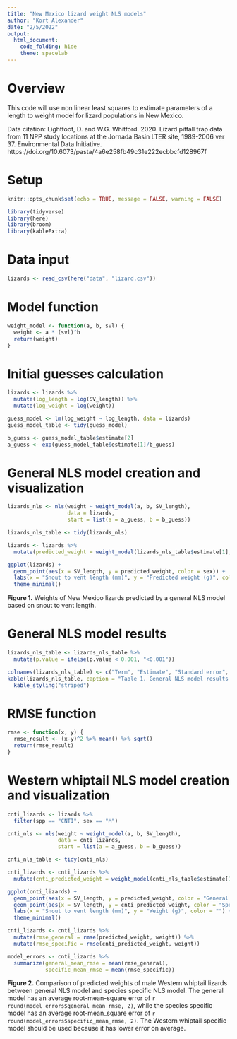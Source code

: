 ```yaml
---
title: "New Mexico lizard weight NLS models"
author: "Kort Alexander"
date: "2/5/2022"
output: 
  html_document:
    code_folding: hide
    theme: spacelab
---
```


# Overview

This code will use non linear least squares to estimate parameters of a length to weight model for lizard populations in New Mexico.

Data citation: Lightfoot, D. and W.G. Whitford. 2020. Lizard pitfall trap data from 11 NPP study locations at the Jornada Basin LTER site, 1989-2006 ver 37. Environmental Data Initiative. https://doi.org/10.6073/pasta/4a6e258fb49c31e222ecbbcfd128967f

# Setup

```r
knitr::opts_chunk$set(echo = TRUE, message = FALSE, warning = FALSE)

library(tidyverse)
library(here)
library(broom)
library(kableExtra)
```

# Data input

```r
lizards <- read_csv(here("data", "lizard.csv"))
```

# Model function

```r
weight_model <- function(a, b, svl) {
  weight <- a * (svl)^b
  return(weight)
}
```

# Initial guesses calculation

```r
lizards <- lizards %>% 
  mutate(log_length = log(SV_length)) %>% 
  mutate(log_weight = log(weight))

guess_model <- lm(log_weight ~ log_length, data = lizards)
guess_model_table <- tidy(guess_model)

b_guess <- guess_model_table$estimate[2]
a_guess <- exp(guess_model_table$estimate[1]/b_guess)
```

# General NLS model creation and visualization

```r
lizards_nls <- nls(weight ~ weight_model(a, b, SV_length),
                   data = lizards,
                   start = list(a = a_guess, b = b_guess))

lizards_nls_table <- tidy(lizards_nls)

lizards <- lizards %>% 
  mutate(predicted_weight = weight_model(lizards_nls_table$estimate[1], lizards_nls_table$estimate[2], SV_length))

ggplot(lizards) +
  geom_point(aes(x = SV_length, y = predicted_weight, color = sex)) +
  labs(x = "Snout to vent length (mm)", y = "Predicted weight (g)", color = "Sex") +
  theme_minimal()
```

**Figure 1.** Weights of New Mexico lizards predicted by a general NLS model based on snout to vent length.

# General NLS model results

```r
lizards_nls_table <- lizards_nls_table %>% 
  mutate(p.value = ifelse(p.value < 0.001, "<0.001"))

colnames(lizards_nls_table) <- c("Term", "Estimate", "Standard error", "Statistic", "p value")
kable(lizards_nls_table, caption = "Table 1. General NLS model results.") %>% 
  kable_styling("striped")
```

# RMSE function

```r
rmse <- function(x, y) {
  rmse_result <- (x-y)^2 %>% mean() %>% sqrt()
  return(rmse_result)
}
```


# Western whiptail NLS model creation and visualization

```r
cnti_lizards <- lizards %>% 
  filter(spp == "CNTI", sex == "M")

cnti_nls <- nls(weight ~ weight_model(a, b, SV_length),
                data = cnti_lizards,
                start = list(a = a_guess, b = b_guess))

cnti_nls_table <- tidy(cnti_nls)

cnti_lizards <- cnti_lizards %>% 
  mutate(cnti_predicted_weight = weight_model(cnti_nls_table$estimate[1], cnti_nls_table$estimate[2], SV_length))

ggplot(cnti_lizards) +
  geom_point(aes(x = SV_length, y = predicted_weight, color = "General model prediction")) +
  geom_point(aes(x = SV_length, y = cnti_predicted_weight, color = "Specific model prediction")) +
  labs(x = "Snout to vent length (mm)", y = "Weight (g)", color = "") +
  theme_minimal()

cnti_lizards <- cnti_lizards %>% 
  mutate(rmse_general = rmse(predicted_weight, weight)) %>% 
  mutate(rmse_specific = rmse(cnti_predicted_weight, weight))

model_errors <- cnti_lizards %>% 
  summarize(general_mean_rmse = mean(rmse_general),
            specific_mean_rmse = mean(rmse_specific))
```

**Figure 2.** Comparison of predicted weights of male Western whiptail lizards between general NLS model and species specific NLS model. The general model has an average root-mean-square error of `r round(model_errors$general_mean_rmse, 2)`, while the species specific model has an average root-mean_square error of `r round(model_errors$specific_mean_rmse, 2)`. The Western whiptail specific model should be used because it has lower error on average.

